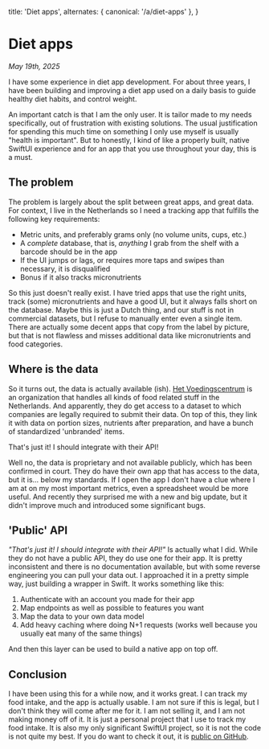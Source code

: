   title: 'Diet apps',
  alternates: { canonical: '/a/diet-apps' },
}

# Diet apps

_May 19th, 2025_

I have some experience in diet app development. For about three years, I have been building and improving a diet app used on a daily basis to guide healthy diet habits, and control weight.

An important catch is that I am the only user. It is tailor made to my needs specifically, out of frustration with existing solutions. The usual justification for spending this much time on something I only use myself is usually "health is important". But to honestly, I kind of like a properly built, native SwiftUI experience and for an app that you use throughout your day, this is a must.

## The problem

The problem is largely about the split between great apps, and great data. For context, I live in the Netherlands so I need a tracking app that fulfills the following key requirements:

- Metric units, and preferably grams only (no volume units, cups, etc.)
- A _complete_ database, that is, _anything_ I grab from the shelf with a barcode should be in the app
- If the UI jumps or lags, or requires more taps and swipes than necessary, it is disqualified
- Bonus if it also tracks micronutrients

So this just doesn't really exist. I have tried apps that use the right units, track (some) micronutrients and have a good UI, but it always falls short on the database. Maybe this is just a Dutch thing, and our stuff is not in commercial datasets, but I refuse to manually enter even a single item. There are actually some decent apps that copy from the label by picture, but that is not flawless and misses additional data like micronutrients and food categories.

## Where is the data

So it turns out, the data is actually available (ish). [Het Voedingscentrum](https://www.voedingscentrum.nl/) is an organization that handles all kinds of food related stuff in the Netherlands. And apparently, they do get access to a dataset to which companies are legally required to submit their data. On top of this, they link it with data on portion sizes, nutrients after preparation, and have a bunch of standardized 'unbranded' items.

That's just it! I should integrate with their API!

Well no, the data is proprietary and not available publicly, which has been confirmed in court. They do have their own app that has access to the data, but it is... below my standards. If I open the app I don't have a clue where I am at on my most important metrics, even a spreadsheet would be more useful. And recently they surprised me with a new and big update, but it didn't improve much and introduced some significant bugs.

## 'Public' API

_"That's just it! I should integrate with their API!"_ Is actually what I did. While they do not have a public API, they do use one for their app. It is pretty inconsistent and there is no documentation available, but with some reverse engineering you can pull your data out. I approached it in a pretty simple way, just building a wrapper in Swift. It works something like this:

1. Authenticate with an account you made for their app
2. Map endpoints as well as possible to features you want
3. Map the data to your own data model
4. Add heavy caching where doing N+1 requests (works well because you usually eat many of the same things)

And then this layer can be used to build a native app on top off.

## Conclusion

I have been using this for a while now, and it works great. I can track my food intake, and the app is actually usable. I am not sure if this is legal, but I don't think they will come after me for it. I am not selling it, and I am not making money off of it. It is just a personal project that I use to track my food intake. It is also my only significant SwiftUI project, so it is not the code is not quite my best. If you do want to check it out, it is [public on GitHub](https://github.com/simonvreman/vreetmeter).
